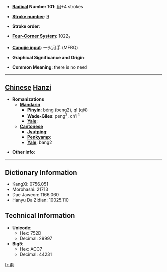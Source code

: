 * '''[[Wiktionary:Chinese radical index| Radical]] Number 101''': [[Wiktionary:Chinese radical index 用|用]]+4 strokes

* '''[[Wiktionary:Chinese total strokes index|Stroke number]]''': [[Wiktionary:Chinese total strokes index 9|9]]

* '''Stroke order''': 

* '''[[Wiktionary:Chinese four corner index|Four-Corner System]]''': 1022<sub>7</sub>

* '''[[Wiktionary:Chinese Cangjie index|Cangjie input]]''': 一火月手 (MFBQ)

* '''Graphical Significance and Origin''': 

* '''Common Meaning''': there is no need

----

== [[Chinese]] [[Hanzi]] ==

* '''Romanizations'''
** '''[[Mandarin]]'''
*** '''[[Pinyin]]''': béng (beng2), qì (qi4)
*** '''[[Wade-Giles]]''': peng<sup>2</sup>, ch'i<sup>4</sup>
*** '''[[Yale]]''': 
** '''[[Cantonese]]'''
*** '''[[Jyutping]]''':
*** '''[[Penkyamp]]''': 
*** '''[[Yale]]''': bang2

* '''Other info''': 

----

== Dictionary Information ==

* KangXi: 0756.051
* Morohashi: 21713
* Dae Jaweon: 1166.060
* Hanyu Da Zidian: 10025.110

== Technical Information ==

* '''Unicode''':
** Hex: 752D
** Decimal: 29997
* '''Big5''':
** Hex: ACC7
** Decimal: 44231

[[fr:甭]]